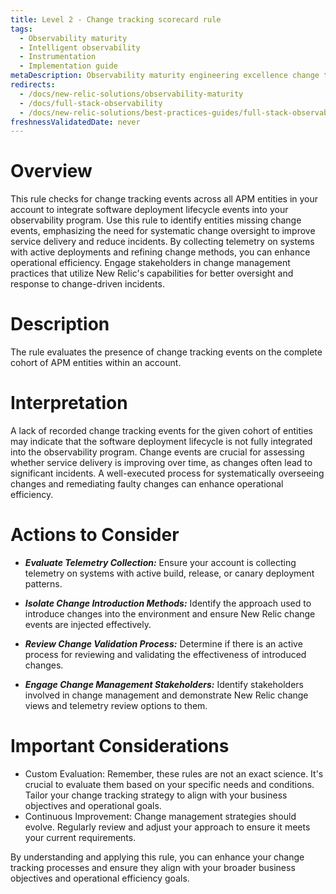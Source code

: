 ```yaml
---
title: Level 2 - Change tracking scorecard rule
tags:
  - Observability maturity
  - Intelligent observability
  - Instrumentation
  - Implementation guide
metaDescription: Observability maturity engineering excellence change tracking
redirects:
  - /docs/new-relic-solutions/observability-maturity
  - /docs/full-stack-observability
  - /docs/new-relic-solutions/best-practices-guides/full-stack-observability
freshnessValidatedDate: never
---
```


# Overview

This rule checks for change tracking events across all APM entities in your account to integrate software deployment lifecycle events into your observability program. Use this rule to identify entities missing change events, emphasizing the need for systematic change oversight to improve service delivery and reduce incidents. By collecting telemetry on systems with active deployments and refining change methods, you can enhance operational efficiency. Engage stakeholders in change management practices that utilize New Relic's capabilities for better oversight and response to change-driven incidents.

# Description

The rule evaluates the presence of change tracking events on the complete cohort of APM entities within an account.

# Interpretation

A lack of recorded change tracking events for the given cohort of entities may indicate that the software deployment lifecycle is not fully integrated into the observability program. Change events are crucial for assessing whether service delivery is improving over time, as changes often lead to significant incidents. A well-executed process for systematically overseeing changes and remediating faulty changes can enhance operational efficiency.

# Actions to Consider

- ***Evaluate Telemetry Collection:*** Ensure your account is collecting telemetry on systems with active build, release, or canary deployment patterns.

- ***Isolate Change Introduction Methods:*** Identify the approach used to introduce changes into the environment and ensure New Relic change events are injected effectively.

- ***Review Change Validation Process:*** Determine if there is an active process for reviewing and validating the effectiveness of introduced changes.

- ***Engage Change Management Stakeholders:*** Identify stakeholders involved in change management and demonstrate New Relic change views and telemetry review options to them.

# Important Considerations

* Custom Evaluation: Remember, these rules are not an exact science. It's crucial to evaluate them based on your specific needs and conditions. Tailor your change tracking strategy to align with your business objectives and operational goals.
* Continuous Improvement: Change management strategies should evolve. Regularly review and adjust your approach to ensure it meets your current requirements.

By understanding and applying this rule, you can enhance your change tracking processes and ensure they align with your broader business objectives and operational efficiency goals.
